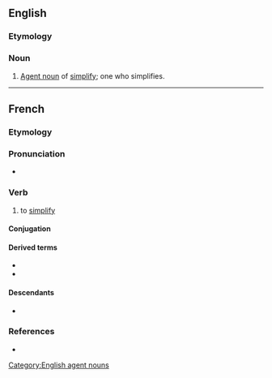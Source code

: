 ==English==

===Etymology===
{{suffix|en|simplify|er}}

===Noun===
{{en-noun}}

# [[agent noun|Agent noun]] of [[simplify]]; one who simplifies.

[[Category:English agent nouns]]

----

==French==

===Etymology===
{{suffix|fr|simple|ifier}}

===Pronunciation===
* {{audio|fr|LL-Q150 (fra)-Lepticed7-simplifier.wav|Audio}}

===Verb===
{{fr-verb}}

# to [[simplify]]

====Conjugation====
{{fr-conj-auto}}

====Derived terms====
* {{l|fr|chinois simplifié}}
* {{l|fr|simplification}}

====Descendants====
* {{desc|en|simplify}}

===References===
* {{R:TLFi}}